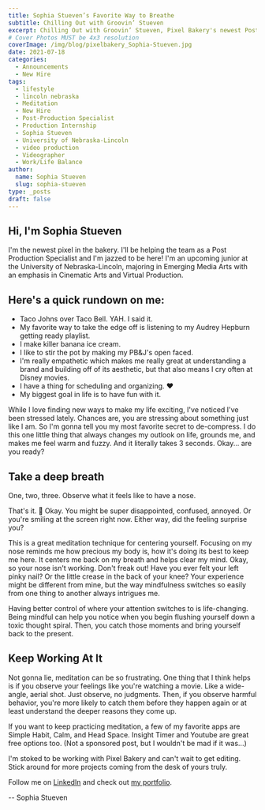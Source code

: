 ```yaml
---
title: Sophia Stueven’s Favorite Way to Breathe
subtitle: Chilling Out with Groovin’ Stueven
excerpt: Chilling Out with Groovin’ Stueven, Pixel Bakery's newest Post-Production Specialist.
# Cover Photos MUST be 4x3 resolution
coverImage: /img/blog/pixelbakery_Sophia-Stueven.jpg
date: 2021-07-18
categories:
  - Announcements
  - New Hire
tags:
  - lifestyle
  - lincoln nebraska
  - Meditation
  - New Hire
  - Post-Production Specialist
  - Production Internship
  - Sophia Stueven
  - University of Nebraska-Lincoln
  - video production
  - Videographer
  - Work/Life Balance
author:
  name: Sophia Stueven
  slug: sophia-stueven
type: _posts
draft: false
---
```


## Hi, I'm Sophia Stueven

I'm the newest pixel in the bakery. I'll be helping the team as a Post Production Specialist and I'm jazzed to be here! I'm an upcoming junior at the University of Nebraska-Lincoln, majoring in Emerging Media Arts with an emphasis in Cinematic Arts and Virtual Production.

## Here's a quick rundown on me:

- Taco Johns over Taco Bell. YAH. I said it.
- My favorite way to take the edge off is listening to my Audrey Hepburn getting ready playlist.
- I make killer banana ice cream.
- I like to stir the pot by making my PB&J's open faced.
- I'm really empathetic which makes me really great at understanding a brand and building off of its aesthetic, but that also means I cry often at Disney movies.
- I have a thing for scheduling and organizing. ❤️
- My biggest goal in life is to have fun with it.

While I love finding new ways to make my life exciting, I've noticed I've been stressed lately. Chances are, you are stressing about something just like I am. So I'm gonna tell you my most favorite secret to de-compress. I do this one little thing that always changes my outlook on life, grounds me, and makes me feel warm and fuzzy. And it literally takes 3 seconds. Okay... are you ready?

## Take a deep breath

One, two, three. Observe what it feels like to have a nose.

That's it. 🙂 Okay. You might be super disappointed, confused, annoyed. Or you're smiling at the screen right now. Either way, did the feeling surprise you?

This is a great meditation technique for centering yourself. Focusing on my nose reminds me how precious my body is, how it's doing its best to keep me here. It centers me back on my breath and helps clear my mind. Okay, so your nose isn't working. Don't freak out! Have you ever felt your left pinky nail? Or the little crease in the back of your knee? Your experience might be different from mine, but the way mindfulness switches so easily from one thing to another always intrigues me.

Having better control of where your attention switches to is life-changing. Being mindful can help you notice when you begin flushing yourself down a toxic thought spiral. Then, you catch those moments and bring yourself back to the present.

## Keep Working At It

Not gonna lie, meditation can be so frustrating. One thing that I think helps is if you observe your feelings like you're watching a movie. Like a wide-angle, aerial shot. Just observe, no judgments. Then, if you observe harmful behavior, you're more likely to catch them before they happen again or at least understand the deeper reasons they come up.

If you want to keep practicing meditation, a few of my favorite apps are Simple Habit, Calm, and Head Space. Insight Timer and Youtube are great free options too. (Not a sponsored post, but I wouldn't be mad if it was...)

I'm stoked to be working with Pixel Bakery and can't wait to get editing. Stick around for more projects coming from the desk of yours truly.

Follow me on [LinkedIn](https://www.linkedin.com/in/sophia-stueven/) and check out [my portfolio](https://sophiastueven.myportfolio.com/reels).

-- Sophia Stueven
